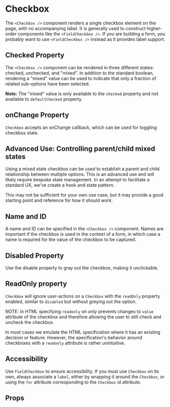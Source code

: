 
<Meta component={Checkbox} title="Docs/Checkbox" />

# Checkbox

The `<Checkbox />` component renders a single checkbox element on the page, with no accompanying label. It is generally used to construct higher-order components like the `<FieldCheckbox />`. If you are building a form, you probably want to use `<FieldCheckbox />` instead as it provides label support.

## Checked Property

The `<Checkbox />` component can be rendered in three different states: checked, unchecked, and "mixed". In addition to the standard boolean, rendering a "mixed" value can be used to indicate that only a fraction of related sub-options have been selected.

<Editor code={storyChecked} />

**Note:** The "mixed" value is only available to the `checked` property and not available to `defaultChecked` property.

<Editor code={storyMixedChecked} />

## onChange Property

`Checkbox` accepts an onChange callback, which can be used for toggling checkbox state.

<Editor code={storyOnChange} />

## Advanced Use: Controlling parent/child mixed states

Using a mixed state checkbox can be used to establish a parent and child relationship between multiple options. This is an advanced use and will likely require bespoke state management. In an attempt to facilitate a standard UX, we've create a hook and state pattern.

This may not be sufficient for your own use case, but it may provide a good starting point and reference for how it should work.

<Editor code={storyMixedStates} />

## Name and ID

A name and ID can be specified in the `<Checkbox />` component. Names are important if the checkbox is used in the context of a form, in which case a name is required for the value of the checkbox to be captured.

<Editor code={storyBasic} />

## Disabled Property

Use the disable property to gray out the checkbox, making it unclickable.

<Editor code={storyDisabled} />
<Editor code={storyDisabledChecked} />

## ReadOnly property

`Checkbox` will ignore user-actions on a `Checkbox` with the `readOnly` property enabled, similar to `disabled` but without greying out the option.

NOTE: In HTML specifying `readonly` on _only_ prevents changes to `value` attribute of the checkbox and therefore allowing the user to still check and uncheck the checkbox.

In most cases we emulate the HTML specification where it has an existing decision or feature. However, the specification's behavior around checkboxes with a `readonly` attribute is rather unintuitive.

<Editor code={storyReadOnly} />

## Accessibility

Use `FieldCheckbox` to ensure accessibility. If you must use `Checkbox` on its own, always associate a `label`, either by wrapping it around the `Checkbox`, or using the `for` attribute corresponding to the `Checkbox` id attribute.

## Props

<ArgsTable of={Checkbox} exclude={excludedProps} />

